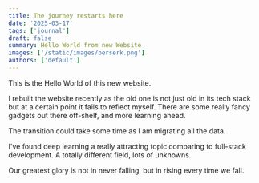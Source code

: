 ```yaml
---
title: The journey restarts here
date: '2025-03-17'
tags: ['journal']
draft: false
summary: Hello World from new Website
images: ['/static/images/berserk.png']
authors: ['default']
---
```


This is the Hello World of this new website.

I rebuilt the website recently as the old one is not just old in its tech stack but at a certain point it fails to reflect myself.
There are some really fancy gadgets out there off-shelf, and more learning ahead.

The transition could take some time as I am migrating all the data.

I've found deep learning a really attracting topic comparing to full-stack development. A totally different field, lots of unknowns.

Our greatest glory is not in never falling, but in rising every time we fall.
